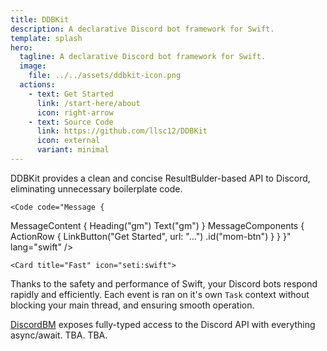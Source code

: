 ```yaml
---
title: DDBKit
description: A declarative Discord bot framework for Swift.
template: splash
hero:
  tagline: A declarative Discord bot framework for Swift.
  image:
    file: ../../assets/ddbkit-icon.png
  actions:
    - text: Get Started
      link: /start-here/about
      icon: right-arrow
    - text: Source Code
      link: https://github.com/llsc12/DDBKit
      icon: external
      variant: minimal
---
```



<CardGrid stagger>
	<Card title="Powerful" icon="rocket">
DDBKit provides a clean and concise ResultBulder-based API to Discord, eliminating unnecessary boilerplate code.

    <Code code="Message {
&#9;MessageContent {
&#9;&#9;Heading(&quot;gm&quot;)
&#9;&#9;Text(&quot;gm&quot;)
&#9;}
&#9;MessageComponents {
&#9;&#9;ActionRow {
&#9;&#9;&#9;LinkButton(&quot;Get Started&quot;, url: &quot;...&quot;)
&#9;&#9;&#9;&#9;.id(&quot;mom-btn&quot;)
&#9;&#9;}
&#9;}
}" lang="swift" />
	</Card>
    
	<Card title="Fast" icon="seti:swift">
Thanks to the safety and performance of Swift, your Discord bots respond rapidly and efficiently.
Each event is ran on it's own `Task` context without blocking your main thread, and ensuring smooth operation.

[DiscordBM](https://github.com/DiscordBM/DiscordBM) exposes fully-typed access to the Discord API with everything async/await.
	</Card>
	<Card title="Extensive" icon="setting">
TBA.
	</Card>
	<Card title="And more" icon="open-book">
TBA.
	</Card>
</CardGrid>
